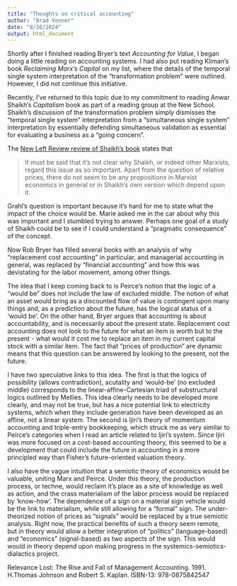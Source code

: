 ```yaml
---
title: "Thoughts on critical accounting"
author: "Brad Venner"
date: "8/20/2024"
output: html_document
---
```


Shortly after I finished reading Bryer's text *Accounting for Value*, I began doing a little reading on accounting systems. I had also put reading Kliman's book *Reclaiming Marx's Capital* on my list, where the details of the temporal single system interpretation of the "transformation problem" were outlined. However, I did not continue this initiative.

Recently, I've returned to this topic due to my commitment to reading Anwar Shaikh's *Capitalism* book as part of a reading group at the New School. Shaikh's discussion of the transformation problem simply dismisses the "temporal single system" interpretation from a "simultaneous single system" interpretation by essentially defending simultaneous validation as essential for evaluating a business as a "going concern". 

The [New Left Review review of Shaikh's book](https://newleftreview.org/issues/ii104/articles/john-grahl-a-new-economics) states that

> It must be said that it’s not clear why Shaikh, or indeed other Marxists, regard this issue as so important. Apart from the question of relative prices, there do not seem to be any propositions in Marxist economics in general or in Shaikh’s own version which depend upon it.

Grahl's question is important because it's hard for me to state what the impact of the choice would be. Marie asked me in the car about why this was important and I stumbled trying to answer. Perhaps one goal of a study of Shaikh could be to see if I could understand a "pragmatic consequence" of the concept.

Now Rob Bryer has filled several books with an analysis of why "replacement cost accounting" in particular, and managerial accounting in general, was replaced by "financial accounting" and how this was devistating for the labor movement, among other things.

The idea that I keep coming back to is Peirce's notion that the logic of a "would be" does not include the law of excluded middle. The notion of what an asset would bring as a discounted flow of value is contingent upon many things and, as a prediction about the future, has the logical status of a 'would be'. On the other hand, Bryer argues that accounting is about accountability, and is necessarily about the present state. Replacement cost accounting does not look to the future for what an item is worth but to the present - what would it cost me to replace an item in my current capital stock with a similar item. The fact that "prices of production" are dynamic means that this question can be answered by looking to the present, not the future.

I have two speculative links to this idea. The first is that the logics of possibility (allows contradiction), acutality and 'would-be' (no excluded middle) corresponds to the linear-affine-Cartesian triad of substructural logics outlined by Mellies. This idea clearly needs to be developed more clearly, and may not be true, but has a nice potential link to electricity systems, which when they include generation have been developed as an affine, not a linear system. The second is Ijiri's theory of momentum accounting and triple-entry bookkeeping, which struck me as very similar to Peirce's categories when I read an article related to Ijiri's system. Since Ijiri was more focused on a cost-based accounting theory, this seemed to be a development that could include the future in accounting in a more principled way than Fisher's future-oriented valuation theory.

I also have the vague intuition that a semiotic theory of economics would be valuable, uniting Marx and Peirce. Under this theory, the production process, or techne, would reclaim it's place as a site of knowledge as well as action, and the crass materialism of the labor process would be replaced by 'know-how'. The dependence of a sign on a material sign vehicle would be the link to materialism, while still allowing for a "formal" sign. The under-theorized notion of prices as "signals" would be replaced by a true semiotic analysis. Right now, the practical benefits of such a theory seem remote, but in theory would allow a better integration of "politics" (language-based) and "economics" (signal-based) as two aspects of the sign. This would would in theory depend upon making progress in the systemics-semiotics-dialactics project.

Relevance Lost: The Rise and Fall of Management Accounting. 1991. H.Thomas Johnson and Robert S. Kaplan. ISBN-13: 978-0875842547